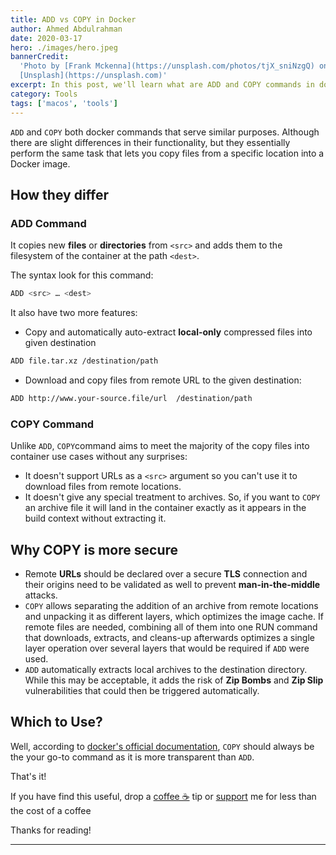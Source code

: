 ```yaml
---
title: ADD vs COPY in Docker
author: Ahmed Abdulrahman
date: 2020-03-17
hero: ./images/hero.jpeg
bannerCredit:
  'Photo by [Frank Mckenna](https://unsplash.com/photos/tjX_sniNzgQ) on
  [Unsplash](https://unsplash.com)'
excerpt: In this post, we'll learn what are ADD and COPY commands in docker, How they differ, and why COPY is more secure than ADD.
category: Tools
tags: ['macos', 'tools']
---
```


`ADD` and `COPY` both docker commands that serve similar purposes. Although there are slight differences in their functionality, but they essentially perform the same task that lets you
copy files from a specific location into a Docker image.

## How they differ

### ADD Command
It copies new **files** or **directories** from `<src>` and adds them to the filesystem of the container at the path `<dest>`.

The syntax look for this command:
```bash
ADD <src> … <dest>
```

It also have two more features:
- Copy and automatically auto-extract **local-only** compressed files into given destination

```bash
ADD file.tar.xz /destination/path
```

- Download and copy files from remote URL to the given destination:

```bash
ADD http://www.your-source.file/url  /destination/path
```

### COPY Command
Unlike `ADD`, `COPY`command aims to meet the majority of the copy files into container use cases without any surprises:
- It doesn't support URLs as a `<src>` argument so you can't use it to download files from remote locations.
- It doesn't give any special treatment to archives. So, if you want to `COPY` an archive file it will land in the container exactly as it appears in the build context without extracting it.

## Why COPY is more secure
- Remote **URLs** should be declared over a secure **TLS** connection and their origins need to be validated as well to prevent **man-in-the-middle** attacks.
- `COPY` allows separating the addition of an archive from remote locations and unpacking it as different layers, which optimizes the image cache. If remote files are needed, combining all of them into one RUN command that downloads, extracts, and cleans-up afterwards optimizes a single layer operation over several layers that would be required if `ADD` were used.
- `ADD` automatically extracts local archives to the destination directory. While this may be acceptable, it adds the risk of **Zip Bombs** and **Zip Slip** vulnerabilities that could then be triggered automatically.

## Which to Use?
Well, according to [docker's official documentation](https://docs.docker.com/develop/develop-images/dockerfile_best-practices/#add-or-copy), `COPY` should always be the your go-to command as it is more transparent than `ADD`.

That's it!

If you have find this useful, drop a [coffee ☕️](https://www.buymeacoffee.com/ahmedab) tip or [support](https://www.patreon.com/ahmedabdulrahman) me for less than the cost of a coffee

Thanks for reading!
- - - -
